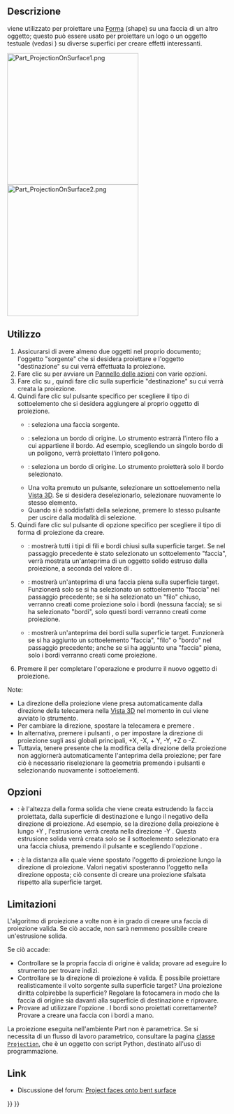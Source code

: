 <languages/>

{{Docnav/it
|[[Part_Thickness/it|Spessore]]
|[[Part_Compound/it|Composto]]
|[[Part_Workbench/it|Part]]
|IconL=Part_Thickness.svg
|IconR=Part_Compound.svg
|IconC=Workbench_Part.svg
}}

{{GuiCommand/it
|Name=Part ProjectionOnSurface
|Name/it=Part Proiezione su superficie
|MenuLocation=Parte → Crea proiezione su superficie...
|Workbenches=[[Part_Workbench/it|Part]]
|Version=0.19
}}

<span id="Description"></span>
==Descrizione==

<div class="mw-translate-fuzzy">
{{Button|[[File:Part_ProjectionOnSurface.svg|16px]] [[Part_ProjectionOnSurface/it|Part Proiezione su superficie]]}} viene utilizzato per proiettare una [[Shape/it|Forma]] (shape) su una faccia di un altro oggetto; questo può essere usato per proiettare un logo o un oggetto testuale (vedasi {{Button|[[File:Draft_ShapeString.svg|16px]] [[Draft_ShapeString/it|Draft Forma da testo]]}}) su diverse superfici per creare effetti interessanti.
</div>

[[Image:Part_ProjectionOnSurface1.png|300px]] [[Image:Part_ProjectionOnSurface2.png|300px]]

{{Caption|Proiezione di un logo su una superficie curva}}

<span id="Usage"></span>
==Utilizzo==

<div class="mw-translate-fuzzy">
# Assicurarsi di avere almeno due oggetti nel proprio documento; l'oggetto "sorgente" che si desidera proiettare e l'oggetto "destinazione" su cui verrà effettuata la proiezione.
# Fare clic su {{Button|[[File:Part ProjectionOnSurface.svg|16px]] [[Part_ProjectionOnSurface/it|Proiezione su superficie]]}} per avviare un [[task_panel/it|Pannello delle azioni]] con varie opzioni.
# Fare clic su {{Button|Seleziona la superficie di proiezione}}, quindi fare clic sulla superficie "destinazione" su cui verrà creata la proiezione.
# Quindi fare clic sul pulsante specifico per scegliere il tipo di sottoelemento che si desidera aggiungere al proprio oggetto di proiezione.
#* {{Button|Aggiungi faccia}}: seleziona una faccia sorgente.
#* {{Button|Aggiungi filo}}: seleziona un bordo di origine. Lo strumento estrarrà l'intero filo a cui appartiene il bordo. Ad esempio, scegliendo un singolo bordo di un poligono, verrà proiettato l'intero poligono.
#* {{Button|Aggiungi bordo}}: seleziona un bordo di origine. Lo strumento proietterà solo il bordo selezionato.
#* Una volta premuto un pulsante, selezionare un sottoelemento nella [[3D_view/it|Vista 3D]]. Se si desidera deselezionarlo, selezionare nuovamente lo stesso elemento.
#* Quando si è soddisfatti della selezione, premere lo stesso pulsante {{Button|Aggiungi...}} per uscire dalla modalità di selezione.
# Quindi fare clic sul pulsante di opzione specifico per scegliere il tipo di forma di proiezione da creare.
#* {{RadioButton|TRUE|Mostra tutto}}: mostrerà tutti i tipi di fili e bordi chiusi sulla superficie target. Se nel passaggio precedente è stato selezionato un sottoelemento "faccia", verrà mostrata un'anteprima di un oggetto solido estruso dalla proiezione, a seconda del valore di {{MenuCommand|Altezza di estrusione}}.
#* {{RadioButton|TRUE|Mostra facce}}: mostrerà un'anteprima di una faccia piena sulla superficie target. Funzionerà solo se si ha selezionato un sottoelemento "faccia" nel passaggio precedente; se si ha selezionato un "filo" chiuso, verranno creati come proiezione solo i bordi (nessuna faccia); se si ha selezionato "bordi", solo questi bordi verranno creati come proiezione.
#* {{RadioButton|TRUE|Mostra bordi}}: mostrerà un'anteprima dei bordi sulla superficie target. Funzionerà se si ha aggiunto un sottoelemento "faccia", "filo" o "bordo" nel passaggio precedente; anche se si ha aggiunto una "faccia" piena, solo i bordi verranno creati come proiezione.
# Premere il {{Button|OK}} per completare l'operazione e produrre il nuovo oggetto di proiezione.
</div>

Note:
* La direzione della proiezione viene presa automaticamente dalla direzione della telecamera nella [[3D_view/it|Vista 3D]] nel momento in cui viene avviato lo strumento.
* Per cambiare la direzione, spostare la telecamera e premere {{Button|Ottieni la direzione corrente della fotocamera}}.
* In alternativa, premere i pulsanti {{Button|X:}}, {{Button|Y:}} o {{Button|Z:}} per impostare la direzione di proiezione sugli assi globali principali, +X, -X, + Y, -Y, +Z o -Z.
* Tuttavia, tenere presente che la modifica della direzione della proiezione non aggiornerà automaticamente l'anteprima della proiezione; per fare ciò è necessario riselezionare la geometria premendo i pulsanti {{Button|Aggiungi...}} e selezionando nuovamente i sottoelementi.

<span id="Options"></span>
== Opzioni ==

* {{MenuCommand|Altezza estrusione}}: è l'altezza della forma solida che viene creata estrudendo la faccia proiettata, dalla superficie di destinazione e lungo il negativo della direzione di proiezione. Ad esempio, se la direzione della proiezione è lungo +Y {{Value|(0, 1, 0)}}, l'estrusione verrà creata nella direzione -Y {{Value|(0, -1, 0)}}. Questa estrusione solida verrà creata solo se il sottoelemento selezionato era una faccia chiusa, premendo il pulsante {{Button|Aggiungi faccia}} e scegliendo l'opzione {{RadioButton|TRUE|Mostra tutto}}.
* {{MenuCommand|Profondità solido}}: è la distanza alla quale viene spostato l'oggetto di proiezione lungo la direzione di proiezione. Valori negativi sposteranno l'oggetto nella direzione opposta; ciò consente di creare una proiezione sfalsata rispetto alla superficie target.

<span id="Limitations"></span>
==Limitazioni==

L'algoritmo di proiezione a volte non è in grado di creare una faccia di proiezione valida. Se ciò accade, non sarà nemmeno possibile creare un'estrusione solida.

Se ciò accade:
* Controllare se la propria faccia di origine è valida; provare ad eseguire lo strumento {{Button|[[File:Part_CheckGeometry.svg|16px]] [[Part_CheckGeometry/it|Controlla geometria]]}} per trovare indizi.
* Controllare se la direzione di proiezione è valida. È possibile proiettare realisticamente il volto sorgente sulla superficie target? Una proiezione diritta colpirebbe la superficie? Regolare la fotocamera in modo che la faccia di origine sia davanti alla superficie di destinazione e riprovare.
* Provare ad utilizzare l'opzione {{RadioButton|TRUE|Mostra bordi}}. I bordi sono proiettati correttamente? Provare a creare una faccia con i bordi a mano.

La proiezione eseguita nell'ambiente Part non è parametrica. Se si necessita di un flusso di lavoro parametrico, consultare la pagina [https://gist.github.com/CsatiZoltan/f4fd10bf20923143ba0e0678ea1d3d61 classe <code>Projection</code>], che è un oggetto con script Python, destinato all'uso di programmazione.

<span id="Links"></span>
==Link==

* Discussione del forum: [https://forum.freecadweb.org/viewtopic.php?f=9&t=33700 Project faces onto bent surface]


{{Docnav/it
|[[Part_Thickness/it|Spessore]]
|[[Part_Compound/it|Composto]]
|[[Part_Workbench/it|Part]]
|IconL=Part_Thickness.svg
|IconR=Part_Compound.svg
|IconC=Workbench_Part.svg
}}

{{Part_Tools_navi{{#translation:}}}}
{{Userdocnavi{{#translation:}}}}